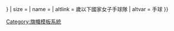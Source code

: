 {{country data {{{2}}}
| flaglink/core
| variant = {{{variant|{{{3|}}}}}}
| size = {{{size|}}}
| name = {{{name|}}}
| altlink = {{{1}}}歲以下國家女子手球隊
| altvar = 手球
}}<noinclude>
[[Category:旗幟模板系統]]
</noinclude>